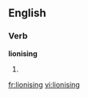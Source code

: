 
==English==

===Verb===
'''lionising'''

# {{present participle of|[[lionise]]}}

[[fr:lionising]]
[[vi:lionising]]